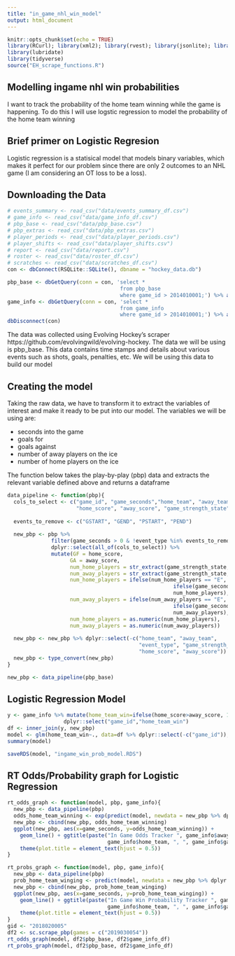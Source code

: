 ```yaml
---
title: "in_game_nhl_win_model"
output: html_document
---
```


```r
knitr::opts_chunk$set(echo = TRUE)
library(RCurl); library(xml2); library(rvest); library(jsonlite); library(foreach)
library(lubridate)
library(tidyverse)
source("EH_scrape_functions.R")
```


## Modelling ingame nhl win probabilities

I want to track the probability of the home team winning while the game is happening. To do this I will use logstic regression to model the probability of the home team winning

## Brief primer on Logistic Regresion

Logistic regression is a statisical model that models binary variables, which makes it perfect for our problem since there are only 2 outcomes to an NHL game (I am considering an OT loss to be a loss).

## Downloading the Data
```r
# events_summary <- read_csv("data/events_summary_df.csv")
# game_info <- read_csv("data/game_info_df.csv")
# pbp_base <- read_csv("data/pbp_base.csv")
# pbp_extras <- read_csv("data/pbp_extras.csv")
# player_periods <- read_csv("data/player_periods.csv")
# player_shifts <- read_csv("data/player_shifts.csv")
# report <- read_csv("data/report.csv")
# roster <- read_csv("data/roster_df.csv")
# scratches <- read_csv("data/scratches_df.csv")
con <- dbConnect(RSQLite::SQLite(), dbname = "hockey_data.db")

pbp_base <- dbGetQuery(conn = con, 'select * 
                                    from pbp_base
                                    where game_id > 2014010001;') %>% as_tibble(.)
game_info <- dbGetQuery(conn = con, 'select * 
                                    from game_info
                                    where game_id > 2014010001;') %>% as_tibble(.)
dbDisconnect(con)
```

The data was collected using Evolving Hockey's scraper https://github.com/evolvingwild/evolving-hockey. The data we will be using is pbp_base. This data contains time stamps and details about various events such as shots, goals, penalties, etc. We will be using this data to build our model

## Creating the model

Taking the raw data, we have to transform it to extract the variables of interest and make it ready to be put into our model. The variables we will be using are:

* seconds into the game
* goals for
* goals against
* number of away players on the ice
* number of home players on the ice

The function below takes the play-by-play (pbp) data and extracts the relevant variable defined above and returns a dataframe
```r
data_pipeline <- function(pbp){
  cols_to_select <- c("game_id", "game_seconds","home_team", "away_team",
                      "home_score", "away_score", "game_strength_state", "event_type")
  
  events_to_remove <- c("GSTART", "GEND", "PSTART", "PEND")
  
  new_pbp <- pbp %>% 
              filter(game_seconds > 0 & !event_type %in% events_to_remove) %>% 
              dplyr::select(all_of(cols_to_select)) %>%
              mutate(GF = home_score,
                    GA = away_score,
                    num_home_players = str_extract(game_strength_state, "^."),
                    num_away_players = str_extract(game_strength_state, ".$"),
                    num_home_players = ifelse(num_home_players == "E", 
                                                     ifelse(game_seconds < 3600, "5", "3"), 
                                                     num_home_players),
                    num_away_players = ifelse(num_away_players == "E", 
                                                     ifelse(game_seconds < 3600, "5", "3"),
                                                     num_away_players),
                    num_home_players = as.numeric(num_home_players),
                    num_away_players = as.numeric(num_away_players))
  
  new_pbp <- new_pbp %>% dplyr::select(-c("home_team", "away_team", 
                                          "event_type", "game_strength_state",
                                          "home_score", "away_score"))
  new_pbp <- type_convert(new_pbp) 
}

new_pbp <- data_pipeline(pbp_base)
```

## Logistic Regression Model
```r
y <- game_info %>% mutate(home_team_win=ifelse(home_score>away_score, 1, 0)) %>%
                  dplyr::select("game_id","home_team_win")
df <- inner_join(y, new_pbp)
model <- glm(home_team_win~., data=df %>% dplyr::select(-c("game_id")), family="binomial")
summary(model)

saveRDS(model, "ingame_win_prob_model.RDS")
```

## RT Odds/Probability graph for Logistic Regression
```r
rt_odds_graph <- function(model, pbp, game_info){
  new_pbp <- data_pipeline(pbp)
  odds_home_team_winning <- exp(predict(model, newdata = new_pbp %>% dplyr::select(-c("game_id"))))
  new_pbp <- cbind(new_pbp, odds_home_team_winning)
  ggplot(new_pbp, aes(x=game_seconds, y=odds_home_team_winning)) + 
    geom_line() + ggtitle(paste("In Game Odds Tracker ", game_info$away_team, " @ ", 
                                game_info$home_team, ", ", game_info$game_date, sep="")) +
    theme(plot.title = element_text(hjust = 0.5))
}

rt_probs_graph <- function(model, pbp, game_info){
  new_pbp <- data_pipeline(pbp)
  prob_home_team_winging <- predict(model, newdata = new_pbp %>% dplyr::select(-c("game_id")), type="response")
  new_pbp <- cbind(new_pbp, prob_home_team_winging)
  ggplot(new_pbp, aes(x=game_seconds, y=prob_home_team_winging)) + 
    geom_line() + ggtitle(paste("In Game Win Probability Tracker ", game_info$away_team, " @ ", 
                                game_info$home_team, ", ", game_info$game_date, sep="")) +
    theme(plot.title = element_text(hjust = 0.5))
}
gid <- "2018020005"
df2 <- sc.scrape_pbp(games = c("2019030054"))
rt_odds_graph(model, df2$pbp_base, df2$game_info_df)
rt_probs_graph(model, df2$pbp_base, df2$game_info_df)
```





